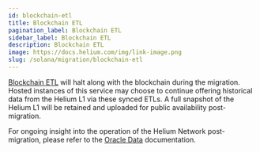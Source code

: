 ```yaml
---
id: blockchain-etl
title: Blockchain ETL
pagination_label: Blockchain ETL
sidebar_label: Blockchain ETL
description: Blockchain ETL
image: https://docs.helium.com/img/link-image.png
slug: /solana/migration/blockchain-etl
---
```



[Blockchain ETL](https://github.com/helium/blockchain-etl) will halt along with the blockchain
during the migration. Hosted instances of this service may choose to continue offering historical
data from the Helium L1 via these synced ETLs. A full snapshot of the Helium L1 will be retained and
uploaded for public availability post-migration.

For ongoing insight into the operation of the Helium Network post-migration, please refer to the
[Oracle Data](/oracles/oracle-data) documentation.
